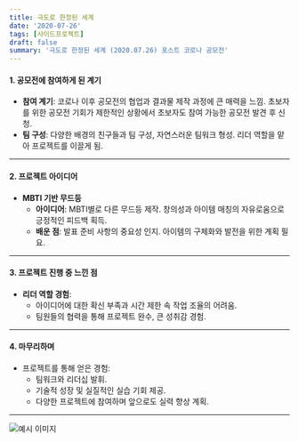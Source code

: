 ```yaml
---
title: 극도로 한정된 세계
date: '2020-07-26'
tags: [사이드프로젝트]
draft: false
summary: '극도로 한정된 세계 (2020.07.26) 포스트 코로나 공모전'
---
```


#### **1. 공모전에 참여하게 된 계기**

- **참여 계기**:
  코로나 이후 공모전의 협업과 결과물 제작 과정에 큰 매력을 느낌.
  초보자를 위한 공모전 기회가 제한적인 상황에서 초보자도 참여 가능한 공모전 발견 후 신청.
- **팀 구성**:
  다양한 배경의 친구들과 팀 구성, 자연스러운 팀워크 형성.
  리더 역할을 맡아 프로젝트를 이끌게 됨.

---

#### **2. 프로젝트 아이디어**

- **MBTI 기반 무드등**
  - **아이디어**:
    MBTI별로 다른 무드등 제작.
    창의성과 아이템 매칭의 자유로움으로 긍정적인 피드백 획득.
  - **배운 점**:
    발표 준비 사항의 중요성 인지.
    아이템의 구체화와 발전을 위한 계획 필요.

---

#### **3. 프로젝트 진행 중 느낀 점**

- **리더 역할 경험**:
  - 아이디어에 대한 확신 부족과 시간 제한 속 작업 조율의 어려움.
  - 팀원들의 협력을 통해 프로젝트 완수, 큰 성취감 경험.

---

#### **4. 마무리하며**

- 프로젝트를 통해 얻은 경험:
  - 팀워크와 리더십 발휘.
  - 기술적 성장 및 실질적인 실습 기회 제공.
  - 다양한 프로젝트에 참여하며 앞으로도 실력 향상 계획.

---

![예시 이미지](</static/images/가톨릭대_온라인해커톤_수료증(임효진).png>)
